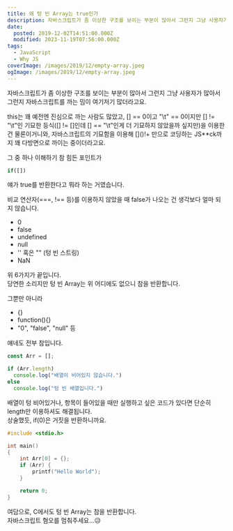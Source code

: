 ```yaml
---
title: 왜 텅 빈 Array는 true인가
description: 자바스크립트가 좀 이상한 구조를 보이는 부분이 많아서 그런지 그냥 사용자가 많아서 그런지 자바스크립트를 까는 밈이 여기저기 많더라고요. this는 꽤 예전엔 진심으로 까는 사람도 많았고, [] == 0이고 &quot;&#92;t&quot; == 0이지만 [] != &quot;&#92;t&quot;인 기묘한 등식([] != []인데 [] == &quot;&#92;t&quot;인게 더 기묘하지 않았을까 싶지만)을 이용한 건 물론이거니와, 자바스크립트의 기묘함을 이용해 []()!+ 만으로 코딩하는 JS**ck까지 꽤
date:
  posted: 2019-12-02T14:51:00.000Z
  modified: 2023-11-19T07:56:00.000Z
tags:
  - JavaScript
  - Why JS
coverImage: /images/2019/12/empty-array.jpeg
ogImage: /images/2019/12/empty-array.jpeg
---
```


자바스크립트가 좀 이상한 구조를 보이는 부분이 많아서 그런지 그냥 사용자가 많아서 그런지 자바스크립트를 까는 밈이 여기저기 많더라고요.

this는 꽤 예전엔 진심으로 까는 사람도 많았고, \[\] == 0이고 "\\t" == 0이지만 \[\] != "\\t"인 기묘한 등식(\[\] != \[\]인데 \[\] == "\\t"인게 더 기묘하지 않았을까 싶지만)을 이용한 건 물론이거니와, 자바스크립트의 기묘함을 이용해 \[\]()!+ 만으로 코딩하는 JS\*\*ck까지 꽤 다방면으로 까이는 중이더라고요.

그 중 하나 이해하기 참 힘든 포인트가

```js
if([])
```

얘가 true를 반환한다고 뭐라 하는 거였습니다.

비교 연산자(===, !== 등)를 이용하지 않았을 때 false가 나오는 건 생각보다 얼마 되지 않습니다.

* 0
* false
* undefined
* null
* '' 혹은 "" (텅 빈 스트링)
* NaN

위 6가지가 끝입니다.  
당연한 소리지만 텅 빈 Array는 위 어디에도 없으니 참을 반환합니다.

그뿐만 아니라

* {}
* function(){}
* "0", "false", "null" 등

얘네도 전부 참입니다.

```js
const Arr = [];

if (Arr.length)
  console.log("배열이 비어있지 않습니다.")
else
  console.log("텅 빈 배열입니다.")
```

배열이 텅 비어있거나, 항목이 들어있을 때만 실행하고 싶은 코드가 있다면 단순히 length만 이용하셔도 해결됩니다.  
상술했듯, if(0)은 거짓을 반환하니까요.

```cpp
#include <stdio.h>

int main()
{
    int Arr[0] = {};
    if (Arr) {
        printf("Hello World");
    }

    return 0;
}
```

여담으로, C에서도 텅 빈 Array는 참을 반환합니다.  
자바스크립트 혐오를 멈춰주세요…😥